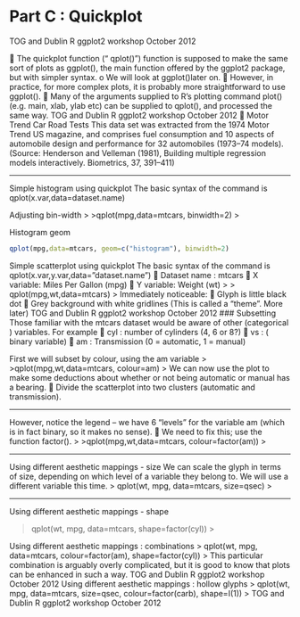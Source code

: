
Part C : Quickplot
=============================================
TOG and Dublin R ggplot2 workshop October 2012

 The quickplot function (“ qplot()”) function is supposed to make the same sort of plots as ggplot(), the main function offered by the ggplot2 package, but with simpler syntax.
o We will look at ggplot()later on.
 However, in practice, for more complex plots, it is probably more straightforward to use ggplot().
 Many of the arguments supplied to R’s plotting command plot() (e.g. main, xlab, ylab etc) can be supplied to qplot(), and processed the same way.
TOG and Dublin R ggplot2 workshop October 2012
 Motor Trend Car Road Tests This data set was extracted from the 1974 Motor Trend US magazine, and comprises fuel consumption and 10 aspects of automobile design and performance for 32 automobiles (1973–74 models).
(Source: Henderson and Velleman (1981), Building multiple regression models interactively. Biometrics, 37, 391–411)

<hr>

Simple histogram using quickplot
The basic syntax of the command is
qplot(x.var,data=dataset.name)

Adjusting bin-width
>
>qplot(mpg,data=mtcars, binwidth=2)
>

Histogram geom
```r
qplot(mpg,data=mtcars, geom=c("histogram"), binwidth=2)
```

Simple scatterplot using quickplot
The basic syntax of the command is
qplot(x.var,y.var,data=”dataset.name”)
 Dataset name : mtcars
 X variable: Miles Per Gallon (mpg)
 Y variable: Weight (wt) > > qplot(mpg,wt,data=mtcars) >
Immediately noticeable:
 Glyph is little black dot
 Grey background with white gridlines (This is called a “theme”. More later)
TOG and Dublin R ggplot2 workshop October 2012
### Subsetting
Those familiar with the mtcars dataset would be aware of other (categorical ) variables. For example
 cyl : number of cylinders (4, 6 or 8?)
 vs : ( binary variable)
 am : Transmission (0 = automatic, 1 = manual)

First we will subset by colour, using the am variable > >qplot(mpg,wt,data=mtcars, colour=am) >
We can now use the plot to make some deductions about whether or not being automatic or manual has a bearing.
 Divide the scatterplot into two clusters (automatic and transmission).
<hr>

 However, notice the legend – we have 6 “levels” for the variable am (which is in fact binary, so it makes no sense).
 We need to fix this; use the function factor().
> >qplot(mpg,wt,data=mtcars, colour=factor(am)) >
<hr>
Using different aesthetic mappings - size
We can scale the glyph in terms of size, depending on which level of a variable they belong to. We will use a different variable this time. > qplot(wt, mpg, data=mtcars, size=qsec) >
<hr>
Using different aesthetic mappings - shape 

> qplot(wt, mpg, data=mtcars, shape=factor(cyl)) >

Using different aesthetic mappings : combinations > qplot(wt, mpg, data=mtcars, colour=factor(am), shape=factor(cyl)) >
This particular combination is arguably overly complicated, but it is good to know that plots can be enhanced in such a way.
TOG and Dublin R ggplot2 workshop October 2012
Using different aesthetic mappings : hollow glyphs
> qplot(wt, mpg, data=mtcars, size=qsec, colour=factor(carb), shape=I(1)) >
TOG and Dublin R ggplot2 workshop October 2012
